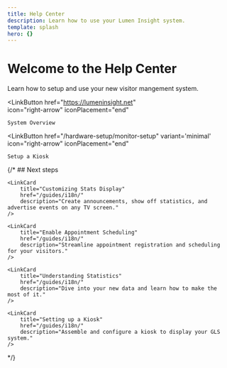 ```yaml
---
title: Help Center
description: Learn how to use your Lumen Insight system.
template: splash
hero: {}
---
```




# Welcome to the Help Center
Learn how to setup and use your new visitor mangement system.


<LinkButton
    href="https://lumeninsight.net"   
    icon="right-arrow"
    iconPlacement="end"
>
    System Overview
</LinkButton>

<LinkButton
    href="/hardware-setup/monitor-setup"
    variant='minimal'
    icon="right-arrow"
    iconPlacement="end"
>
    Setup a Kiosk
</LinkButton>



{/* ## Next steps

<CardGrid>

	<LinkCard
		title="Customizing Stats Display"
		href="/guides/i18n/"
		description="Create announcements, show off statistics, and advertise events on any TV screen."
	/>

	<LinkCard
		title="Enable Appointment Scheduling"
		href="/guides/i18n/"
		description="Streamline appointment registration and scheduling for your visitors."
	/>

	<LinkCard
		title="Understanding Statistics"
		href="/guides/i18n/"
		description="Dive into your new data and learn how to make the most of it."
	/>

    <LinkCard
		title="Setting up a Kiosk"
		href="/guides/i18n/"
		description="Assemble and configure a kiosk to display your GLS system."
	/>

</CardGrid> */}